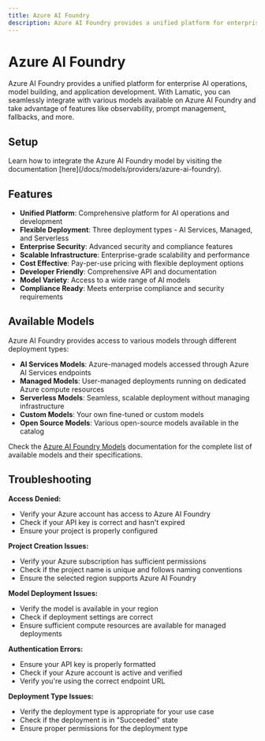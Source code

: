 ```yaml
---
title: Azure AI Foundry
description: Azure AI Foundry provides a unified platform for enterprise AI operations, model building, and application development with flexible deployment options including AI Services, Managed, and Serverless deployments.
---
```


[Azure AI Foundry Portal]: https://ai.azure.com/
[Azure Portal]: https://portal.azure.com/
[Azure AI Foundry Guide]: https://learn.microsoft.com/en-us/azure/ai-foundry/
[Azure AI Foundry Pricing]: https://azure.microsoft.com/en-us/pricing/details/machine-learning/
[Azure AI Foundry Models]: https://learn.microsoft.com/en-us/azure/ai-foundry/concepts/models

[Lamatic.ai Studio]: https://studio.lamatic.ai
[Lamatic support]: https://lamatic.ai/docs/slack


# Azure AI Foundry

<IntegrationOverviw slug="azure-ai-foundry" type="models" />

Azure AI Foundry provides a unified platform for enterprise AI operations, model building, and application development. With Lamatic, you can seamlessly integrate with various models available on Azure AI Foundry and take advantage of features like observability, prompt management, fallbacks, and more.

## Setup
<Callout type="info">
Learn how to integrate the Azure AI Foundry model by visiting the documentation [here](/docs/models/providers/azure-ai-foundry).
</Callout>

## Features

- **Unified Platform**: Comprehensive platform for AI operations and development
- **Flexible Deployment**: Three deployment types - AI Services, Managed, and Serverless
- **Enterprise Security**: Advanced security and compliance features
- **Scalable Infrastructure**: Enterprise-grade scalability and performance
- **Cost Effective**: Pay-per-use pricing with flexible deployment options
- **Developer Friendly**: Comprehensive API and documentation
- **Model Variety**: Access to a wide range of AI models
- **Compliance Ready**: Meets enterprise compliance and security requirements

## Available Models

Azure AI Foundry provides access to various models through different deployment types:

- **AI Services Models**: Azure-managed models accessed through Azure AI Services endpoints
- **Managed Models**: User-managed deployments running on dedicated Azure compute resources
- **Serverless Models**: Seamless, scalable deployment without managing infrastructure
- **Custom Models**: Your own fine-tuned or custom models
- **Open Source Models**: Various open-source models available in the catalog

Check the [Azure AI Foundry Models][Azure AI Foundry Models] documentation for the complete list of available models and their specifications.

## Troubleshooting

**Access Denied:**
- Verify your Azure account has access to Azure AI Foundry
- Check if your API key is correct and hasn't expired
- Ensure your project is properly configured

**Project Creation Issues:**
- Verify your Azure subscription has sufficient permissions
- Check if the project name is unique and follows naming conventions
- Ensure the selected region supports Azure AI Foundry

**Model Deployment Issues:**
- Verify the model is available in your region
- Check if deployment settings are correct
- Ensure sufficient compute resources are available for managed deployments

**Authentication Errors:**
- Ensure your API key is properly formatted
- Check if your Azure account is active and verified
- Verify you're using the correct endpoint URL

**Deployment Type Issues:**
- Verify the deployment type is appropriate for your use case
- Check if the deployment is in "Succeeded" state
- Ensure proper permissions for the deployment type
